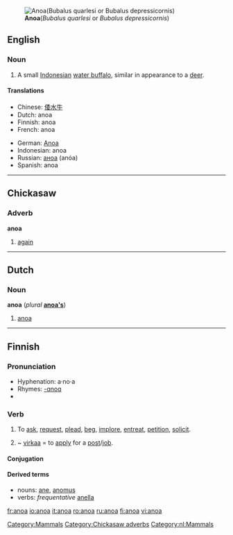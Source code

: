 {{wikipedia}}
[[Image:Anoa 3.jpg|right|thumb|'''Anoa'''(''Bubalus quarlesi'' or ''Bubalus depressicornis'')]]
==English==

===Noun===
{{en-noun}}

# A small [[Indonesian]] [[water buffalo]], similar in appearance to a [[deer]].

====Translations====
{{trans-top|a small Indonesian water buffalo}}
* Chinese: [[倭水牛]]
* Dutch: anoa
* Finnish: anoa
* French: anoa
{{trans-mid}}
* German: [[Anoa]]
* Indonesian: anoa
* Russian: [[аноа]] (anóa) {{m}}
* Spanish: anoa {{m}}
{{trans-bottom}}

[[Category:Mammals]]

----

==Chickasaw==

===Adverb===
'''anoa'''

# [[again]]

[[Category:Chickasaw adverbs]]

----

==Dutch==

===Noun===
'''anoa''' (''plural'' '''[[anoa's]]''')

# [[#English|anoa]]

[[Category:nl:Mammals]]

----

==Finnish==
{{Finnish index|a|n}}

===Pronunciation===
* Hyphenation: a·no·a
* Rhymes: [[Rhymes:Finnish:-ɑnoɑ|-ɑnoɑ]]
* {{IPA|lang=fi|['ɑnoɑ(ʔ)]}}

===Verb===
{{infl|fi|verb}}

# {{transitive}} To [[ask]], [[request]], [[plead]], [[beg]], [[implore]], [[entreat]], [[petition]], [[solicit]].
# {{transitive}} ~ [[virka]]a = to [[apply]] for a [[post]]/[[job]].

====Conjugation====
{{fi-conj-sanoa|an}}

====Derived terms====
* nouns: [[ane#Finnish|ane]], [[anomus]]
* verbs: ''frequentative'' [[anella]]

[[fr:anoa]]
[[io:anoa]]
[[it:anoa]]
[[ro:anoa]]
[[ru:anoa]]
[[fi:anoa]]
[[vi:anoa]]